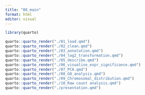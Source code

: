 ```yaml
---
title: "00_main"
format: html
editor: visual
---
```


```r
library(quarto)
```

```r
quarto::quarto_render("./01_load.qmd")
quarto::quarto_render("./02_clean.qmd")
quarto::quarto_render("./03_annotation.qmd")
quarto::quarto_render("./04_log2_transformation.qmd")
quarto::quarto_render("./05_describe.qmd")
quarto::quarto_render("./06_visualise_expr_significance.qmd")  
quarto::quarto_render("./07_PCA.qmd") 
quarto::quarto_render("./08_GO_analysis.qmd")
quarto::quarto_render("./09_Chromosomal_distribution.qmd") 
quarto::quarto_render("./10_Raw count analysis.qmd") 
quarto::quarto_render("./presentation.qmd")

```
